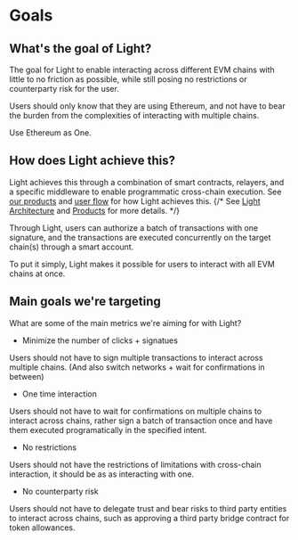 # Goals

## What's the goal of Light?

The goal for Light to enable interacting across different EVM chains with little to no friction as possible,
while still posing no restrictions or counterparty risk for the user.

Users should only know that they are using Ethereum, and not have to bear the burden from the complexities of interacting with multiple chains.

Use Ethereum as One.

## How does Light achieve this?

Light achieves this through a combination of smart contracts, relayers, and a specific middleware to enable programmatic cross-chain execution.
See [our products](/introduction/products) and [user flow](/introduction/user-flow) for how Light achieves this.
{/* See [Light Architecture](./architecture) and [Products](./products) for more details. */}

Through Light, users can authorize a batch of transactions with one signature, and the transactions are executed concurrently on the target chain(s) through a smart account.

To put it simply, Light makes it possible for users to interact with all EVM chains at once.

## Main goals we're targeting

What are some of the main metrics we're aiming for with Light?

- Minimize the number of clicks + signatues

Users should not have to sign multiple transactions to interact across multiple chains. (And also switch networks + wait for confirmations in between)

- One time interaction

Users should not have to wait for confirmations on multiple chains to interact across chains, rather sign a batch of transaction once and have them executed programatically in the specified intent.

- No restrictions

Users should not have the restrictions of limitations with cross-chain interaction, it should be as as interacting with one.

- No counterparty risk

Users should not have to delegate trust and bear risks to third party entities to interact across chains, such as approving a third party bridge contract for token allowances.
